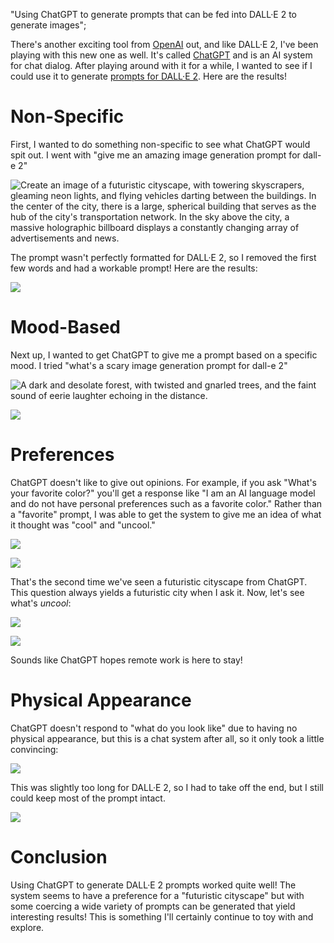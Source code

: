   "Using ChatGPT to generate prompts that can be fed into DALL·E 2 to generate images";

There's another exciting tool from [OpenAI](https://openai.com/ "OpenAI") out, and like DALL·E 2, I've been playing with this new one as well. It's called [ChatGPT](https://chat.openai.com/chat "ChatGPT") and is an AI system for chat dialog. After playing around with it for a while, I wanted to see if I could use it to generate [prompts for DALL·E 2](https://website-2-0-git-develop-kdonley.vercel.app/blog/a-quick-look-at-openai-dall-e-2 "DALL-E 2"). Here are the results!

# Non-Specific

First, I wanted to do something non-specific to see what ChatGPT would spit out. I went with "give me an amazing image generation prompt for dall-e 2"

![Create an image of a futuristic cityscape, with towering skyscrapers, gleaming neon lights, and flying vehicles darting between the buildings. In the center of the city, there is a large, spherical building that serves as the hub of the city's transportation network. In the sky above the city, a massive holographic billboard displays a constantly changing array of advertisements and news.](dalle-post:image-1.png?hideShadow?hideShadow)

The prompt wasn't perfectly formatted for DALL·E 2, so I removed the first few words and had a workable prompt! Here are the results:

![](dalle-post:image-2.png?hideShadow)

# Mood-Based

Next up, I wanted to get ChatGPT to give me a prompt based on a specific mood. I tried "what's a scary image generation prompt for dall-e 2"

![A dark and desolate forest, with twisted and gnarled trees, and the faint sound of eerie laughter echoing in the distance.](dalle-post:image-3.png?hideShadow)

![](dalle-post:image-4.png?hideShadow)

# Preferences

ChatGPT doesn't like to give out opinions. For example, if you ask "What's your favorite color?" you'll get a response like "I am an AI language model and do not have personal preferences such as a favorite color." Rather than a "favorite" prompt, I was able to get the system to give me an idea of what it thought was "cool" and "uncool."

![](dalle-post:image-5.png?hideShadow)

![](dalle-post:image-6.png?hideShadow)

That's the second time we've seen a futuristic cityscape from ChatGPT. This question always yields a futuristic city when I ask it. Now, let's see what's _uncool_:

![](dalle-post:image-7.png?hideShadow)

![](dalle-post:image-8.png?hideShadow)

Sounds like ChatGPT hopes remote work is here to stay!

# Physical Appearance

ChatGPT doesn't respond to "what do you look like" due to having no physical appearance, but this is a chat system after all, so it only took a little convincing:

![](dalle-post:image-9.png)

This was slightly too long for DALL·E 2, so I had to take off the end, but I still could keep most of the prompt intact.

![](dalle-post:image-10.png?hideShadow)

# Conclusion

Using ChatGPT to generate DALL·E 2 prompts worked quite well! The system seems to have a preference for a "futuristic cityscape" but with some coercing a wide variety of prompts can be generated that yield interesting results! This is something I'll certainly continue to toy with and explore.
